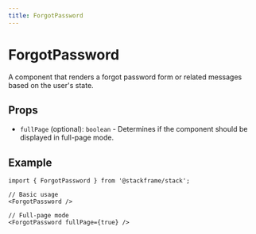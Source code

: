 ```yaml
---
title: ForgotPassword
---
```


# ForgotPassword

A component that renders a forgot password form or related messages based on the user's state.

## Props

- `fullPage` (optional): `boolean` - Determines if the component should be displayed in full-page mode.

## Example

```tsx
import { ForgotPassword } from '@stackframe/stack';

// Basic usage
<ForgotPassword />

// Full-page mode
<ForgotPassword fullPage={true} />
```